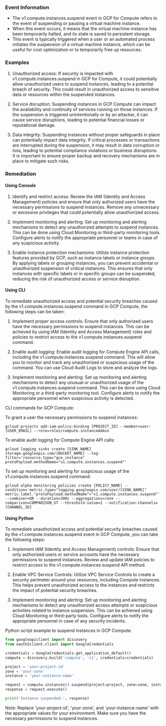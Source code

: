 
### Event Information

- The v1.compute.instances.suspend event in GCP for Compute refers to the event of suspending or pausing a virtual machine instance.
- When this event occurs, it means that the virtual machine instance has been temporarily halted, and its state is saved to persistent storage.
- This event is typically triggered when a user or an automated process initiates the suspension of a virtual machine instance, which can be useful for cost optimization or to temporarily free up resources.


### Examples

1. Unauthorized access: If security is impacted with v1.compute.instances.suspend in GCP for Compute, it could potentially allow unauthorized users to suspend instances, leading to a potential breach of security. This could result in unauthorized access to sensitive data or resources within the suspended instances.

2. Service disruption: Suspending instances in GCP Compute can impact the availability and continuity of services running on those instances. If the suspension is triggered unintentionally or by an attacker, it can cause service disruptions, leading to potential financial losses or reputational damage.

3. Data integrity: Suspending instances without proper safeguards in place can potentially impact data integrity. If critical processes or transactions are interrupted during the suspension, it may result in data corruption or loss, leading to potential compliance violations or business disruptions. It is important to ensure proper backup and recovery mechanisms are in place to mitigate such risks.

### Remediation

#### Using Console

1. Identify and restrict access: Review the IAM (Identity and Access Management) policies and ensure that only authorized users have the necessary permissions to suspend instances. Remove any unnecessary or excessive privileges that could potentially allow unauthorized access.

2. Implement monitoring and alerting: Set up monitoring and alerting mechanisms to detect any unauthorized attempts to suspend instances. This can be done using Cloud Monitoring or third-party monitoring tools. Configure alerts to notify the appropriate personnel or teams in case of any suspicious activity.

3. Enable instance protection mechanisms: Utilize instance protection features provided by GCP, such as instance labels or instance groups. By applying labels or grouping instances, you can prevent accidental or unauthorized suspension of critical instances. This ensures that only instances with specific labels or in specific groups can be suspended, reducing the risk of unauthorized access or service disruption.

#### Using CLI

To remediate unauthorized access and potential security breaches caused by the v1.compute.instances.suspend command in GCP Compute, the following steps can be taken:

1. Implement proper access controls: Ensure that only authorized users have the necessary permissions to suspend instances. This can be achieved by using IAM (Identity and Access Management) roles and policies to restrict access to the v1.compute.instances.suspend command.

2. Enable audit logging: Enable audit logging for Compute Engine API calls, including the v1.compute.instances.suspend command. This will allow you to monitor and track any unauthorized or suspicious usage of the command. You can use Cloud Audit Logs to store and analyze the logs.

3. Implement monitoring and alerting: Set up monitoring and alerting mechanisms to detect any unusual or unauthorized usage of the v1.compute.instances.suspend command. This can be done using Cloud Monitoring or a third-party monitoring tool. Configure alerts to notify the appropriate personnel when suspicious activity is detected.

CLI commands for GCP Compute:

To grant a user the necessary permissions to suspend instances:
```
gcloud projects add-iam-policy-binding [PROJECT_ID] --member=user:[USER_EMAIL] --role=roles/compute.instanceAdmin
```

To enable audit logging for Compute Engine API calls:
```
gcloud logging sinks create [SINK_NAME] storage.googleapis.com/[BUCKET_NAME] --log-filter='resource.type="gce_instance" protoPayload.methodName="v1.compute.instances.suspend"'
```

To set up monitoring and alerting for suspicious usage of the v1.compute.instances.suspend command:
```
gcloud alpha monitoring policies create [POLICY_NAME] --condition='metric.type="logging.googleapis.com/user/[SINK_NAME]" metric.label."protoPayload.methodName"="v1.compute.instances.suspend"' --combiner=OR --duration=300s --aggregations=rate --comparison=COMPARISON_GT --threshold-value=1 --notification-channels=[CHANNEL_ID]
```

#### Using Python

To remediate unauthorized access and potential security breaches caused by the v1.compute.instances.suspend event in GCP Compute, you can take the following steps:

1. Implement IAM (Identity and Access Management) controls: Ensure that only authorized users or service accounts have the necessary permissions to suspend instances. Review and update IAM policies to restrict access to the v1.compute.instances.suspend API method.

2. Enable VPC Service Controls: Utilize VPC Service Controls to create a security perimeter around your resources, including Compute instances. This helps prevent unauthorized access to the instances and restricts the impact of potential security breaches.

3. Implement monitoring and alerting: Set up monitoring and alerting mechanisms to detect any unauthorized access attempts or suspicious activities related to instance suspension. This can be achieved using Cloud Monitoring or third-party tools. Configure alerts to notify the appropriate personnel in case of any security incidents.

Python script example to suspend instances in GCP Compute:

```python
from googleapiclient import discovery
from oauth2client.client import GoogleCredentials

credentials = GoogleCredentials.get_application_default()
compute = discovery.build('compute', 'v1', credentials=credentials)

project = 'your-project-id'
zone = 'your-zone'
instance = 'your-instance-name'

request = compute.instances().suspend(project=project, zone=zone, instance=instance)
response = request.execute()

print('Instance suspended:', response)
```

Note: Replace 'your-project-id', 'your-zone', and 'your-instance-name' with the appropriate values for your environment. Make sure you have the necessary permissions to suspend instances.

